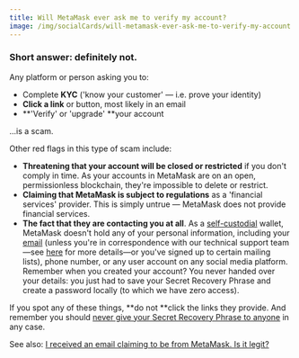 ```yaml
---
title: Will MetaMask ever ask me to verify my account?
image: /img/socialCards/will-metamask-ever-ask-me-to-verify-my-account.jpg
---
```



<CustomLayout />

### Short answer: **definitely not**.

Any platform or person asking you to:

- Complete **KYC** ('know your customer' — i.e. prove your identity)
- **Click a link** or button, most likely in an email
- **'Verify' or 'upgrade' **your account

...is a scam.

Other red flags in this type of scam include:

- **Threatening that your account will be closed or restricted** if you don't comply in time. As your accounts in MetaMask are on an open, permissionless blockchain, they're impossible to delete or restrict.
- **Claiming that MetaMask is subject to regulations** as a 'financial services' provider. This is simply untrue — MetaMask does not provide financial services.
- **The fact that they are contacting you at all**. As a [self-custodial](/getting-started/metamask-is-a-self-custodial-wallet) wallet, MetaMask doesn't hold any of your personal information, including your [email](/getting-started/what-are-metamasks-official-support-channels) (unless you're in correspondence with our technical support team—see [here](/getting-started/how-to-check-the-status-of-an-open-support-ticket) for more details—or you've signed up to certain mailing lists), phone number, or any user account on any social media platform. Remember when you created your account? You never handed over your details: you just had to save your Secret Recovery Phrase and create a password locally (to which we have zero access).

If you spot any of these things, **do not **click the links they provide. And remember you should [never give your Secret Recovery Phrase to anyone](/getting-started/user-guide-secret-recovery-phrase-password-and-private-keys) in any case.

See also: [I received an email claiming to be from MetaMask. Is it legit?](/privacy-and-security/staying-safe-in-web3/i-received-an-email-claiming-to-be-from-metamask-is-it-legit)
